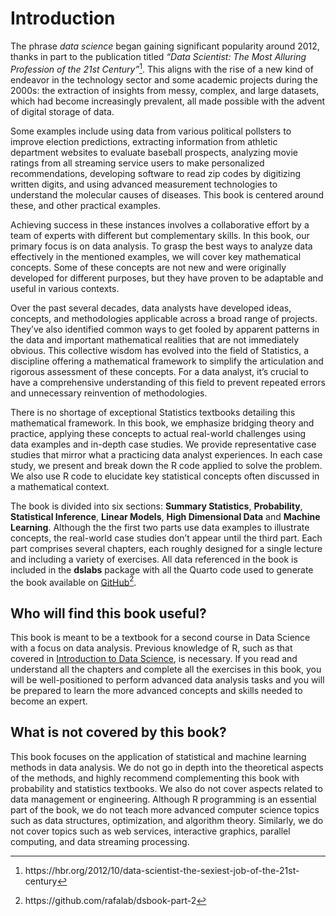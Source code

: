 # Introduction {.unnumbered}

The phrase _data science_ began gaining significant popularity around 2012, thanks in part to the publication  titled _"Data Scientist: The Most Alluring Profession of the 21st Century"_^[https://hbr.org/2012/10/data-scientist-the-sexiest-job-of-the-21st-century]. This aligns with the rise of a new kind of endeavor in the technology sector and some academic projects during the 2000s: the extraction of insights from messy, complex, and large datasets, which had become increasingly prevalent, all made possible with the advent of digital storage of data.

Some examples include using data from various political pollsters to improve election predictions, extracting information from athletic department websites to evaluate baseball prospects, analyzing movie ratings from all streaming service users to make personalized recommendations, developing software to read zip codes by digitizing written digits, and using advanced measurement technologies to understand the molecular causes of diseases. This book is centered around these, and other practical examples.

Achieving success in these instances involves a collaborative effort by a team of experts with different but complementary skills. In this book, our primary focus is on data analysis. To grasp the best ways to analyze data effectively in the mentioned examples, we will cover  key mathematical concepts. Some of these concepts are not new and were originally developed for different purposes, but they have proven to be adaptable and useful in various contexts.

Over the past several decades, data analysts have developed ideas, concepts, and methodologies applicable across a broad range of projects. They've also identified common ways to get fooled by apparent patterns in the data and important mathematical realities that are not immediately obvious. This collective wisdom has evolved into the field of Statistics, a discipline offering a mathematical framework to simplify the articulation and rigorous assessment of these concepts. For a data analyst, it's crucial to have a comprehensive understanding of this field to prevent repeated errors and unnecessary reinvention of methodologies.

There is no shortage of exceptional Statistics textbooks detailing this mathematical framework. In this book, we emphasize bridging theory and practice, applying these concepts to actual real-world challenges using data examples and in-depth case studies. We provide  representative case studies that mirror what a practicing data analyst experiences. In each case study, we present and break down the R code applied to solve the problem. We also use R code to elucidate key statistical concepts often discussed in a mathematical context.

The book is divided into six sections: **Summary Statistics**, **Probability**, **Statistical Inference**, **Linear Models**, **High Dimensional Data** and **Machine Learning**. Although the the first two parts use data examples to illustrate concepts, the real-world case studies don't appear until the third part. Each part comprises several chapters, each roughly designed for a single lecture and including a variety of exercises. All data referenced in the book is included in the **dslabs** package with all the Quarto code used to generate the book available on [GitHub](https://github.com/rafalab/dsbook-part-2)^[https://github.com/rafalab/dsbook-part-2].


## Who will find this book useful? {.unnumbered}

This book is meant to be a textbook for a second course in Data Science with a focus on data analysis. Previous knowledge of R, such as that covered in [Introduction to Data Science](http://rafalab.dfci.harvard.edu/dsbook-part-1/), is necessary. If you read and understand all the chapters and complete all the exercises in this book, you will be well-positioned to perform advanced data analysis tasks and you will be prepared to learn the more advanced concepts and skills needed to become an expert.

## What is not covered by this book? {.unnumbered}

This book focuses on the application of statistical and machine learning methods in data analysis. We do not go in depth into the theoretical aspects of the methods, and highly recommend complementing this book with probability and statistics textbooks. We also do not cover aspects related to data management or engineering. Although R programming is an essential part of the book, we do not teach more advanced computer science topics such as data structures, optimization, and algorithm theory. Similarly, we do not cover topics such as web services, interactive graphics, parallel computing, and data streaming processing.
